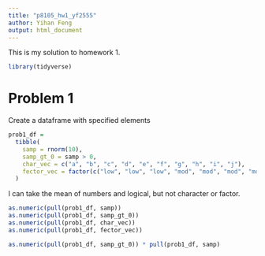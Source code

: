 ```yaml
---
title: "p8105_hw1_yf2555"
author: Yihan Feng 
output: html_document
---
```


This is my solution to homework 1. 

```r
library(tidyverse)
```


# Problem 1
 Create a dataframe with specified elements
 
```r
prob1_df = 
  tibble(
    samp = rnorm(10),
    samp_gt_0 = samp > 0,
    char_vec = c("a", "b", "c", "d", "e", "f", "g", "h", "i", "j"),
    fector_vec = factor(c("low", "low", "low", "mod", "mod", "mod", "mod", "high", "high", "high"))
  )
```

I can take the mean of numbers and logical, but not character or factor. 

```r
as.numeric(pull(prob1_df, samp))
as.numeric(pull(prob1_df, samp_gt_0))
as.numeric(pull(prob1_df, char_vec))
as.numeric(pull(prob1_df, fector_vec))
```

```r
as.numeric(pull(prob1_df, samp_gt_0)) * pull(prob1_df, samp)
```


